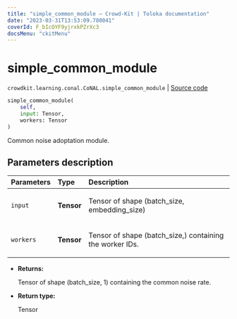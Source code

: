 ```yaml
---
title: "simple_common_module — Crowd-Kit | Toloka documentation"
date: "2023-03-31T13:53:09.780041"
coverId: F_bIcOYF9yjrxkPZrXc3
docsMenu: "ckitMenu"
---
```


# simple_common_module

`crowdkit.learning.conal.CoNAL.simple_common_module` | [Source code](https://github.com/Toloka/crowd-kit/blob/v1.2.1/crowdkit/learning/conal.py#L94)

```python
simple_common_module(
    self,
    input: Tensor,
    workers: Tensor
)
```

Common noise adoptation module.

## Parameters description

| Parameters | Type | Description |
| :----------| :----| :-----------|
`input`|**Tensor**|<p>Tensor of shape (batch_size, embedding_size)</p>
`workers`|**Tensor**|<p>Tensor of shape (batch_size,) containing the worker IDs.</p>

* **Returns:**

  Tensor of shape (batch_size, 1) containing the common noise rate.

* **Return type:**

  Tensor